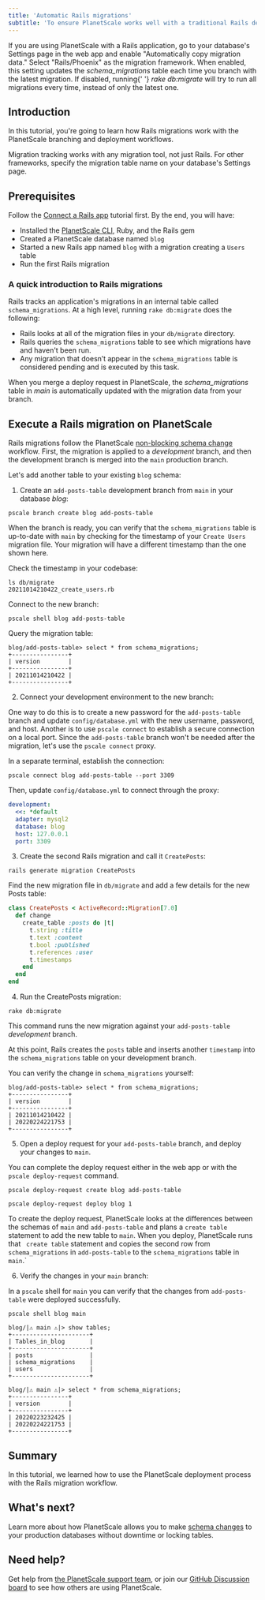 ```yaml
---
title: 'Automatic Rails migrations'
subtitle: 'To ensure PlanetScale works well with a traditional Rails development process, we implemented the ability to automatically copy Rails migration metadata as part of our deployment process.'
---
```


<InfoBlock type='tip'>
  If you are using PlanetScale with a Rails application, go to your database's Settings page in the web app and enable
  "Automatically copy migration data." Select "Rails/Phoenix" as the migration framework. When enabled, this setting
  updates the <em>schema_migrations</em> table each time you branch with the latest migration. If disabled, running{' '}
  <em>rake db:migrate</em> will try to run all migrations every time, instead of only the latest one.
</InfoBlock>

## Introduction

In this tutorial, you're going to learn how Rails migrations work with the PlanetScale branching and deployment workflows.

<InfoBlock type='note'>
  Migration tracking works with any migration tool, not just Rails. For other frameworks, specify the migration table name on your database's Settings page.
</InfoBlock>

## Prerequisites
Follow the [Connect a Rails app](/tutorials/connect-rails-app) tutorial first. By the end, you will have:
- Installed the [PlanetScale CLI](https://github.com/planetscale/cli), Ruby, and the Rails gem
- Created a PlanetScale database named `blog`
- Started a new Rails app named `blog` with a migration creating a `Users` table
- Run the first Rails migration

### A quick introduction to Rails migrations

Rails tracks an application's migrations in an internal table called `schema_migrations`. At a high level, running `rake db:migrate` does the following:

- Rails looks at all of the migration files in your `db/migrate` directory.
- Rails queries the `schema_migrations` table to see which migrations have and haven't been run.
- Any migration that doesn’t appear in the `schema_migrations` table is considered pending and is executed by this task.

<InfoBlock type='tip'>
  When you merge a deploy request in PlanetScale, the <em>schema_migrations</em> table in <em>main</em> is
  automatically updated with the migration data from your branch.
</InfoBlock>

## Execute a Rails migration on PlanetScale

Rails migrations follow the PlanetScale [non-blocking schema change](/concepts/nonblocking-schema-changes) workflow. First, the migration is applied to a _development_ branch, and then the development branch is merged into the `main` production branch.

Let's add another table to your existing `blog` schema:

1. Create an `add-posts-table` development branch from `main` in your database _blog_:

```
pscale branch create blog add-posts-table
```

When the branch is ready, you can verify that the `schema_migrations` table is up-to-date with `main` by checking for the timestamp of your `Create Users` migration file. Your migration will have a different timestamp than the one shown here.

Check the timestamp in your codebase:

```
ls db/migrate
20211014210422_create_users.rb
```

Connect to the new branch:

```
pscale shell blog add-posts-table
```

Query the migration table:

```
blog/add-posts-table> select * from schema_migrations;
+----------------+
| version        |
+----------------+
| 20211014210422 |
+----------------+
```

2. Connect your development environment to the new branch:

One way to do this is to create a new password for the `add-posts-table` branch and update `config/database.yml` with the new username, password, and host. Another is to use `pscale connect` to establish a secure connection on a local port. Since the `add-posts-table` branch won't be needed after the migration, let's use the `pscale connect` proxy.

In a separate terminal, establish the connection:

```
pscale connect blog add-posts-table --port 3309
```

Then, update `config/database.yml` to connect through the proxy:

```yaml
development:
  <<: *default
  adapter: mysql2
  database: blog
  host: 127.0.0.1
  port: 3309
```

3. Create the second Rails migration and call it `CreatePosts`:

```
rails generate migration CreatePosts
```

Find the new migration file in `db/migrate` and add a few details for the new Posts table:

```ruby
class CreatePosts < ActiveRecord::Migration[7.0]
  def change
    create_table :posts do |t|
      t.string :title
      t.text :content
      t.bool :published
      t.references :user
      t.timestamps
    end
  end
end
```

4. Run the CreatePosts migration:

```
rake db:migrate
```

This command runs the new migration against your `add-posts-table` _development_ branch.

At this point, Rails creates the `posts` table and inserts another `timestamp` into the `schema_migrations` table on your development branch.

You can verify the change in `schema_migrations` yourself:

```
blog/add-posts-table> select * from schema_migrations;
+----------------+
| version        |
+----------------+
| 20211014210422 |
| 20220224221753 |
+----------------+
```

5. Open a deploy request for your `add-posts-table` branch, and deploy your changes to `main`.

You can complete the deploy request either in the web app or with the `pscale deploy-request` command.

```
pscale deploy-request create blog add-posts-table
```

```
pscale deploy-request deploy blog 1
```

To create the deploy request, PlanetScale looks at the differences between the schemas of `main` and `add-posts-table` and plans a `create table` statement to add the new table to `main`. When you deploy, PlanetScale runs that ` create table` statement and copies the second row from `schema_migrations` in `add-posts-table` to the `schema_migrations` table in `main`.`

6. Verify the changes in your `main` branch:

In a `pscale` shell for `main` you can verify that the changes from `add-posts-table` were deployed successfully.

```
pscale shell blog main
```

```
blog/|⚠ main ⚠|> show tables;
+----------------------+
| Tables_in_blog       |
+----------------------+
| posts                |
| schema_migrations    |
| users                |
+----------------------+

blog/|⚠ main ⚠|> select * from schema_migrations;
+----------------+
| version        |
+----------------+
| 20220223232425 |
| 20220224221753 |
+----------------+
```

## Summary

In this tutorial, we learned how to use the PlanetScale deployment process with the Rails migration workflow.

## What's next?

Learn more about how PlanetScale allows you to make [schema changes](/concepts/nonblocking-schema-changes) to your production databases without downtime or locking tables.

## Need help?

Get help from [the PlanetScale support team](https://support.planetscale.com/), or join our [GitHub Discussion board](https://github.com/planetscale/discussion/discussions) to see how others are using PlanetScale.
